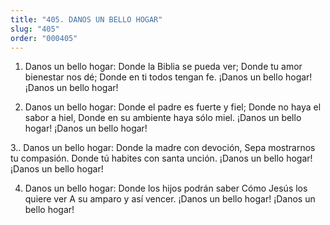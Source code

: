 ```yaml
---
title: "405. DANOS UN BELLO HOGAR"
slug: "405"
order: "000405"
---
```

1. Danos un bello hogar:
Donde la Biblia se pueda ver; Donde tu amor bienestar nos dé; Donde en ti todos tengan fe.
¡Danos un bello hogar!
¡Danos un bello hogar!

2. Danos un bello hogar:
Donde el padre es fuerte y fiel; Donde no haya el sabor a hiel,
Donde en su ambiente haya sólo miel.
¡Danos un bello hogar!
¡Danos un bello hogar!

3.. Danos un bello hogar:
Donde la madre con devoción, Sepa mostrarnos tu compasión. Donde tú habites con santa unción.
¡Danos un bello hogar!
¡Danos un bello hogar!

4. Danos un bello hogar:
Donde los hijos podrán saber Cómo Jesús los quiere ver
A su amparo y así vencer.
¡Danos un bello hogar!
¡Danos un bello hogar!
